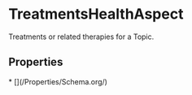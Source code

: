 # TreatmentsHealthAspect

Treatments or related therapies for a Topic.

## Properties

<Grid>
* [](/Properties/Schema.org/)

</Grid>

